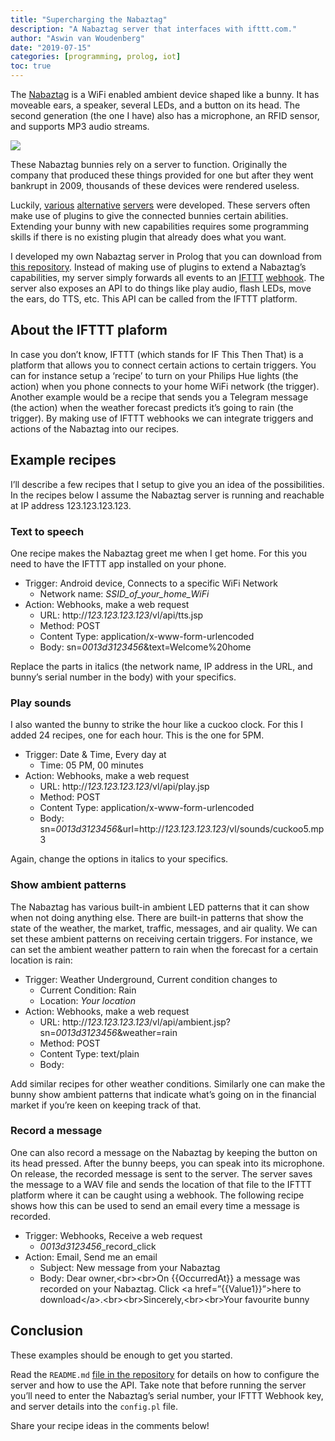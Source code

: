 ```yaml
---
title: "Supercharging the Nabaztag"
description: "A Nabaztag server that interfaces with ifttt.com."
author: "Aswin van Woudenberg"
date: "2019-07-15"
categories: [programming, prolog, iot]
toc: true
---
```


The [Nabaztag](https://en.wikipedia.org/wiki/Nabaztag) is a WiFi enabled ambient device shaped like a bunny. It has moveable ears, a speaker, several LEDs, and a button on its head. The second generation (the one I have) also has a microphone, an RFID sensor, and supports MP3 audio streams.

![](nabaztag.jpg)

These Nabaztag bunnies rely on a server to function. Originally the company that produced these things provided for one but after they went bankrupt in 2009, thousands of these devices were rendered useless.

Luckily, [various](https://code.google.com/archive/p/jnabserver/) [alternative](https://sourceforge.net/projects/opennab/) [servers](https://github.com/quimarche/trudy) were developed. These servers often make use of plugins to give the connected bunnies certain abilities. Extending your bunny with new capabilities requires some programming skills if there is no existing plugin that already does what you want.

I developed my own Nabaztag server in Prolog that you can download from [this repository](https://github.com/afvanwoudenberg/nabaztag). Instead of making use of plugins to extend a Nabaztag’s capabilities, my server simply forwards all events to an [IFTTT](https://ifttt.com) [webhook](https://ifttt.com/maker_webhooks). The server also exposes an API to do things like play audio, flash LEDs, move the ears, do TTS, etc. This API can be called from the IFTTT platform.

## About the IFTTT plaform

In case you don’t know, IFTTT (which stands for IF This Then That) is a platform that allows you to connect certain actions to certain triggers. You can for instance setup a ‘recipe’ to turn on your Philips Hue lights (the action) when you phone connects to your home WiFi network (the trigger). Another example would be a recipe that sends you a Telegram message (the action) when the weather forecast predicts it’s going to rain (the trigger). By making use of IFTTT webhooks we can integrate triggers and actions of the Nabaztag into our recipes.

## Example recipes

I’ll describe a few recipes that I setup to give you an idea of the possibilities. In the recipes below I assume the Nabaztag server is running and reachable at IP address 123.123.123.123.

### Text to speech

One recipe makes the Nabaztag greet me when I get home. For this you need to have the IFTTT app installed on your phone.

* Trigger: Android device, Connects to a specific WiFi Network
    * Network name: _SSID\_of\_your\_home\_WiFi_
* Action: Webhooks, make a web request
    * URL: http://_123.123.123.123_/vl/api/tts.jsp
    * Method: POST
    * Content Type: application/x-www-form-urlencoded
    * Body: sn=_0013d3123456_&text=Welcome%20home

Replace the parts in italics (the network name, IP address in the URL, and bunny’s serial number in the body) with your specifics.

### Play sounds

I also wanted the bunny to strike the hour like a cuckoo clock. For this I added 24 recipes, one for each hour. This is the one for 5PM.

* Trigger: Date & Time, Every day at
    * Time: 05 PM, 00 minutes
* Action: Webhooks, make a web request
    * URL: http://_123.123.123.123_/vl/api/play.jsp
    * Method: POST
    * Content Type: application/x-www-form-urlencoded
    * Body: sn=_0013d3123456_&url=http://_123.123.123.123_/vl/sounds/cuckoo5.mp3

Again, change the options in italics to your specifics.

### Show ambient patterns

The Nabaztag has various built-in ambient LED patterns that it can show when not doing anything else. There are built-in patterns that show the state of the weather, the market, traffic, messages, and air quality. We can set these ambient patterns on receiving certain triggers. For instance, we can set the ambient weather pattern to rain when the forecast for a certain location is rain:

* Trigger: Weather Underground, Current condition changes to
    * Current Condition: Rain
    * Location: _Your location_
* Action: Webhooks, make a web request
    * URL: http://_123.123.123.123_/vl/api/ambient.jsp?sn=_0013d3123456_&weather=rain
    * Method: POST
    * Content Type: text/plain
    * Body:

Add similar recipes for other weather conditions. Similarly one can make the bunny show ambient patterns that indicate what’s going on in the financial market if you’re keen on keeping track of that.

### Record a message

One can also record a message on the Nabaztag by keeping the button on its head pressed. After the bunny beeps, you can speak into its microphone. On release, the recorded message is sent to the server. The server saves the message to a WAV file and sends the location of that file to the IFTTT platform where it can be caught using a webhook. The following recipe shows how this can be used to send an email every time a message is recorded.

* Trigger: Webhooks, Receive a web request
    * _0013d3123456_\_record\_click
* Action: Email, Send me an email
    * Subject: New message from your Nabaztag
    * Body: Dear owner,&lt;br>&lt;br>On {{OccurredAt}} a message was recorded on your Nabaztag. Click &lt;a href=”{{Value1}}”>here to download&lt;/a>.&lt;br>&lt;br>Sincerely,&lt;br>&lt;br>Your favourite bunny

## Conclusion

These examples should be enough to get you started. 

Read the `README.md` [file in the repository](https://github.com/afvanwoudenberg/nabaztag/blob/master/README.md) for details on how to configure the server and how to use the API. Take note that before running the server you’ll need to enter the Nabaztag’s serial number, your IFTTT Webhook key, and server details into the `config.pl` file.

Share your recipe ideas in the comments below!